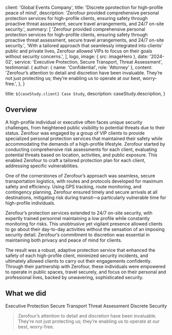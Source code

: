 
  client: 'Global Events Company',
  title: 'Discrete pprotection for high-profile peace of mind',
  description:
    'Zerofour provided comprehensive personal protection services for high-profile clients, ensuring safety through proactive threat assessment, secure travel arrangements, and 24/7 on-site security.',
  summary: [
    'Zerofour provided comprehensive personal protection services for high-profile clients, ensuring safety through proactive threat assessment, secure travel arrangements, and 24/7 on-site security.',
    'With a tailored approach that seamlessly integrated into clients’ public and private lives, Zerofour allowed VIPs to focus on their goals without security concerns.',
  ],
  logo,
  image: { src: imageHero },
  date: '2024-02',
  service: 'Executive Protection, Secure Transport, Threat Assessment',
  testimonial: {
    author: { name: 'Confidential', role: 'Attorney' },
    content:
      'Zerofour’s attention to detail and discretion have been invaluable. They’re not just protecting us; they’re enabling us to operate at our best, worry-free.',
  },
}

  title: `${caseStudy.client} Case Study`,
  description: caseStudy.description,
}

## Overview

A high-profile individual or executive often faces unique security challenges, from heightened public visibility to potential threats due to their status. Zerofour was engaged by a group of VIP clients to provide specialized personal protection services that maintained their safety while accommodating the demands of a high-profile lifestyle. Zerofour started by conducting comprehensive risk assessments for each client, evaluating potential threats based on location, activities, and public exposure. This enabled Zerofour to craft a tailored protection plan for each client, addressing specific vulnerabilities.

One of the cornerstones of Zerofour’s approach was seamless, secure transportation logistics, with routes and protocols developed for maximum safety and efficiency. Using GPS tracking, route monitoring, and contingency planning, Zerofour ensured timely and secure arrivals at all destinations, mitigating risk during transit—a particularly vulnerable time for high-profile individuals.

Zerofour’s protection services extended to 24/7 on-site security, with expertly trained personnel maintaining a low profile while constantly monitoring for risks. This unobtrusive yet vigilant presence allowed clients to go about their day-to-day activities without the sensation of an imposing security detail. Zerofour’s commitment to discretion was essential in maintaining both privacy and peace of mind for clients.

The result was a robust, adaptive protection service that enhanced the safety of each high-profile client, minimized security incidents, and ultimately allowed clients to carry out their engagements confidently. Through their partnership with Zerofour, these individuals were empowered to operate in public spaces, travel securely, and focus on their personal and professional lives, backed by unwavering, sophisticated security.

## What we did

<TagList>
  <TagListItem>Executive Protection</TagListItem>
  <TagListItem>Secure Transport</TagListItem>
  <TagListItem>Threat Assessment</TagListItem>
  <TagListItem>Discrete Security</TagListItem>
</TagList>

<Blockquote
  author={{ name: 'Confidential', role: 'Attorney' }}
  image={{ src: imageEmilySelman }}
>
  Zerofour’s attention to detail and discretion have been invaluable. They’re not just protecting us; they’re enabling us to operate at our best, worry-free.
</Blockquote>

<StatList>
  <StatListItem value="0" label="Breaches across engagements" />
  <StatListItem value="100%" label="On-time transports" />
  <StatListItem value="40%" label="Reduction in risk" />
  <StatListItem value="3x" label="Increase in threat detection" />
</StatList>
